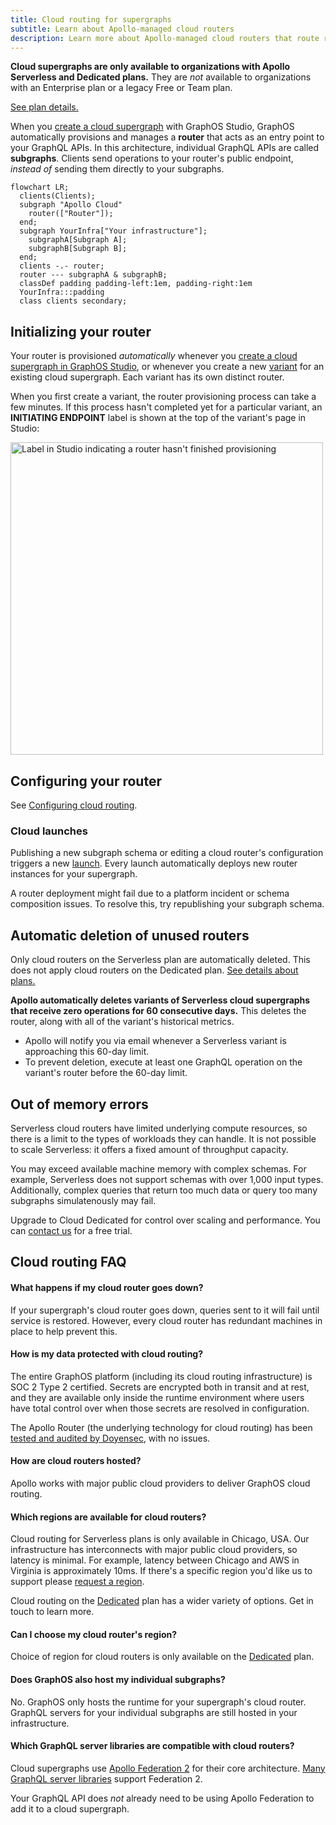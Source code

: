 ```yaml
---
title: Cloud routing for supergraphs
subtitle: Learn about Apollo-managed cloud routers
description: Learn more about Apollo-managed cloud routers that route requests to your GraphQL APIs.
---
```


<Note>

**Cloud supergraphs are only available to organizations with Apollo Serverless and Dedicated plans.**
They are _not_ available to organizations with an Enterprise plan or a legacy Free or Team plan.

[See plan details.](https://www.apollographql.com/pricing/)

</Note>

When you [create a cloud supergraph](../quickstart/cloud/#2-create-your-first-supergraph) with GraphOS Studio, GraphOS automatically provisions and manages a **router** that acts as an entry point to your GraphQL APIs. In this architecture, individual GraphQL APIs are called **subgraphs**. Clients send operations to your router's public endpoint, _instead of_ sending them directly to your subgraphs.

```mermaid
flowchart LR;
  clients(Clients);
  subgraph "Apollo Cloud"
    router(["Router"]);
  end;
  subgraph YourInfra["Your infrastructure"];
    subgraphA[Subgraph A];
    subgraphB[Subgraph B];
  end;
  clients -.- router;
  router --- subgraphA & subgraphB;
  classDef padding padding-left:1em, padding-right:1em
  YourInfra:::padding
  class clients secondary;
```

## Initializing your router

Your router is provisioned _automatically_ whenever you [create a cloud supergraph in GraphOS Studio](../quickstart/cloud), or whenever you create a new [variant](../graphs/#variants) for an existing cloud supergraph. Each variant has its own distinct router.

When you first create a variant, the router provisioning process can take a few minutes. If this process hasn't completed yet for a particular variant, an **INITIATING ENDPOINT** label is shown at the top of the variant's page in Studio:

<img
  className="screenshot"
  alt="Label in Studio indicating a router hasn't finished provisioning"
  src="../../img/initiating-endpoint.jpg"
  width="500"
/>

## Configuring your router

See [Configuring cloud routing](./cloud-configuration).

### Cloud launches

Publishing a new subgraph schema or editing a cloud router's configuration triggers a new [launch](/graphos/delivery/launches/). Every launch automatically deploys new router instances for your supergraph.

<Note>

A router deployment might fail due to a platform incident or schema composition issues. To resolve this, try republishing your subgraph schema.

</Note>

## Automatic deletion of unused routers

<Note>

Only cloud routers on the Serverless plan are automatically deleted.
This does not apply cloud routers on the Dedicated plan.
[See details about plans.](https://www.apollographql.com/pricing/)

</Note>

**Apollo automatically deletes variants of Serverless cloud supergraphs that receive zero operations for 60 consecutive days.** This deletes the router, along with all of the variant's historical metrics.

- Apollo will notify you via email whenever a Serverless variant is approaching this 60-day limit.
- To prevent deletion, execute at least one GraphQL operation on the variant's router before the 60-day limit.

## Out of memory errors

Serverless cloud routers have limited underlying compute resources, so there is a limit to the types of workloads they can handle. It is not possible to scale Serverless: it offers a fixed amount of throughput capacity.

You may exceed available machine memory with complex schemas. For example, Serverless does not support schemas with over 1,000 input types. Additionally, complex queries that return too much data or query too many subgraphs simulatenously may fail.

Upgrade to Cloud Dedicated for control over scaling and performance. You can [contact us](mailto:cloud@apollographql.com) for a free trial.

## Cloud routing FAQ

#### What happens if my cloud router goes down?

If your supergraph's cloud router goes down, queries sent to it will fail until service is restored. However, every cloud router has redundant machines in place to help prevent this.

#### How is my data protected with cloud routing?

The entire GraphOS platform (including its cloud routing infrastructure) is SOC 2 Type 2 certified. Secrets are encrypted both in transit and at rest, and they are available only inside the runtime environment where users have total control over when those secrets are resolved in configuration.

The Apollo Router (the underlying technology for cloud routing) has been [tested and audited by Doyensec](https://doyensec.com/resources/Doyensec_Apollo_Report_Q22022_v4_AfterRetest.pdf), with no issues.

#### How are cloud routers hosted?

Apollo works with major public cloud providers to deliver GraphOS cloud routing.

#### Which regions are available for cloud routers?

Cloud routing for Serverless plans is only available in Chicago, USA. Our infrastructure has interconnects with major public cloud providers, so latency is minimal. For example, latency between Chicago and AWS in Virginia is approximately 10ms. If there's a specific region you'd like us to support please [request a region](https://docs.google.com/forms/d/e/1FAIpQLSeLfIHulp-45VYzZspkOslFMzd1pPnMtVgIj_pVyJbox5DCKw/viewform).

Cloud routing on the [Dedicated](./cloud-dedicated) plan has a wider variety of options. <TrackableLink href="mailto:cloud@apollographql.com" eventName="content_contact_cloud">Get in touch</TrackableLink> to learn more.

#### Can I choose my cloud router's region?

Choice of region for cloud routers is only available on the [Dedicated](./cloud-dedicated) plan.

#### Does GraphOS also host my individual subgraphs?

No. GraphOS only hosts the runtime for your supergraph's cloud router. GraphQL servers for your individual subgraphs are still hosted in your infrastructure.

#### Which GraphQL server libraries are compatible with cloud routers?

Cloud supergraphs use [Apollo Federation 2](/federation/) for their core architecture. [Many GraphQL server libraries](/federation/building-supergraphs/supported-subgraphs/) support Federation 2.

Your GraphQL API does _not_ already need to be using Apollo Federation to add it to a cloud supergraph.
